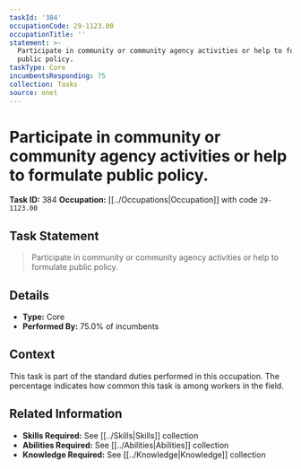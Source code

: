 ```yaml
---
taskId: '384'
occupationCode: 29-1123.00
occupationTitle: ''
statement: >-
  Participate in community or community agency activities or help to formulate
  public policy.
taskType: Core
incumbentsResponding: 75
collection: Tasks
source: onet
---
```

# Participate in community or community agency activities or help to formulate public policy.

**Task ID:** 384
**Occupation:** [[../Occupations|Occupation]] with code `29-1123.00`

## Task Statement

> Participate in community or community agency activities or help to formulate public policy.

## Details

- **Type:** Core
- **Performed By:** 75.0% of incumbents

## Context

This task is part of the standard duties performed in this occupation. The percentage indicates how common this task is among workers in the field.

## Related Information

- **Skills Required:** See [[../Skills|Skills]] collection
- **Abilities Required:** See [[../Abilities|Abilities]] collection
- **Knowledge Required:** See [[../Knowledge|Knowledge]] collection
